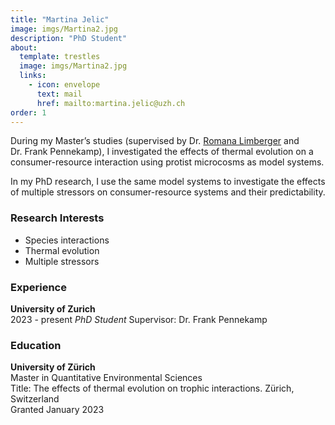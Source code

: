 ```yaml
---
title: "Martina Jelic"
image: imgs/Martina2.jpg
description: "PhD Student"
about:
  template: trestles
  image: imgs/Martina2.jpg
  links:
    - icon: envelope
      text: mail
      href: mailto:martina.jelic@uzh.ch
order: 1
---
```


During my Master's studies (supervised by Dr. [Romana Limberger](https://www.ieu.uzh.ch/en/staff/member/limberger_romana.html) and Dr. Frank Pennekamp), I investigated the effects of thermal evolution on a consumer-resource interaction using protist microcosms as model systems. 

In my PhD research, I use the same model systems to investigate the effects of multiple stressors on consumer-resource systems and their predictability.

### Research Interests

- Species interactions
- Thermal evolution
- Multiple stressors

### Experience

**University of Zurich**  
2023 - present
*PhD Student*
Supervisor: Dr. Frank Pennekamp


### Education

**University of Zürich**  
Master in Quantitative Environmental Sciences  
Title: The effects of thermal evolution on trophic interactions.
Zürich, Switzerland    
Granted January 2023





